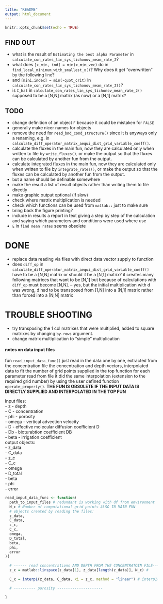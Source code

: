 ```yaml
---
title: "README"
output: html_document
---
```


```r
knitr::opts_chunk$set(echo = TRUE)
```


## FIND OUT
- what is the result of `Estimating the best alpha Parameter` in `calculate_con_rates_lin_sys_tichonov_mean_rate_2`?  
- what does `[x_min, ind] = min(x_min_vec)` do in `find_local_minimum_with_smallest_x()`? Why does it get "overwritten" by the following line?  
- and `[mini,index] = min(-quot_crit)` in `calculate_con_rates_lin_sys_tichonov_mean_rate_2()`? 
- is `C_hat` in `calculate_con_rates_lin_sys_tichonov_mean_rate_2()` supposed to be a [N,N] matrix (as now) or a [N,1] matrix?  
  

## TODO
- change definition of an object `F` because it could be mistaken for `FALSE`  
- generally make nicer names for objects  
- remove the need for `read_bnd_cond_structure()` since it is anyways only a renaming, e.g. in   `calculate_diff_operator_matrix_aequi_dist_grid_variable_coeff()`.  
- calculate the fluxes in the main fun, now they are calculated only when written to file by `write_fluxes()`, or make the output so that the fluxes can be calculated by another fun from the output.  
- calculate integrated fluxes in the main fun, now they are calculated only when written to file by `integrate_rates()`, or make the output so that the fluxes can be calculated by another fun from the output.  
- but a name should be definable somewhere   
- make the result a list of result objects rather than writing them to file directly  
- make graphic output optional (if slow)  
- check where matrix multiplication is needed  
- check which functions can be used from `matlab::` just to make sure   
- bring back the figure printing? 
- include in results a report in text giving a step by step of the calculation and saying which parameters and conditions were used where use 
- `E` in `find mean rates` seems obsolete

# DONE
- replace data reading via files with direct data vector supply to function  
- does `diff_op` in `calculate_diff_operator_matrix_aequi_dist_grid_variable_coeff()` have to be a [N,N] matrix or should it be a [N,1] matrix? it creates many following matrices that want to be [N,1] but because of calculations with `diff_op` must become [N,N]. -- yes, but the initial multiplication with d was wrong, d had to be transposed from [1,N] into a [N,1] matrix rather than forced into a [N,N] matrix  



# TROUBLE SHOOTING
- try transposing the 1 col matrixes that were multiplied, added to square matrixes by changing `by.rows` argument.  
- change matrix multiplication to "simple" multiplication  

#### notes on data input files
fun `read_input_data_func()` just read in the data one by one, extracted from the concentration file the concentration and depth vectors, interpolated data to fit the number of grid points supplied in the top function
for each parameter read from file it did the same interpolation (extension to the required grid number)
by using the user defined function `operate_property()`.
**THE FUN IS OBSOLETE IF THE INPUT DATA IS DIRECTLY SUPPLIED AND INTERPOLATED IN THE TOP FUN**  

input files:  
- z - depth  
- C - concentration  
- phi - porosity  
- omega - vertical advection velocity  
- D - effective molecular diffusion coefficient D  
- Db - bioturabtion coefficient DB  
- beta - irrigation coefficient   
output objects:  
- z_data  
- C_data  
- z_c  
- C_c  
- omega  
- D_total  
- beta  
- phi  
- error  

```r
read_input_data_func <- function(
  path_to_input_files # redundant is working with df from environment  
  N_c # Number of computational grid points ALSO IN MAIN FUN
  # objects created by reading the files:
  z_data,
  C_data,
  z_c,
  C_c,
  omega,
  D_total,
  beta,
  phi,
  error
){
  
  # ------ read concentrations AND DEPTH FROM THE CONCENTRATOIN FILE----------------
  z_c = matlab::linspace(z_data[1], z_data[length(z_data)], N_c) # 
  
  C_c = interp1(z_data, C_data, xi = z_c, method = "linear") # interp1() is the same in r and matlab
  
  # ---------- porosity ---------------------
  
}
```

